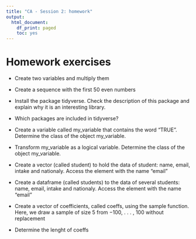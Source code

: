 ```yaml
---
title: "CA - Session 2: homework"
output:
  html_document:
    df_print: paged
    toc: yes
---
```


# Homework exercises

- Create two variables and multiply them

- Create a sequence with the first 50 even numbers 

- Install the package tidyverse. Check the description of this package and explain why it is an interesting library.

- Which packages are included in tidyverse?

- Create a variable called my_variable that contains the word "TRUE". Determine the class of the object my_variable.

- Transform my_variable as a logical variable. Determine the class of the object my_variable.

- Create a vector (called student) to hold the data of student: name, email, intake and nationaly. Access the element with the name “email”

- Create a dataframe (called students) to the data of several students: name, email, intake and nationaly. Access the element with the name “email”

- Create a vector of coefficients, called coeffs, using the sample function. Here, we draw a sample of size 5 from −100, . . . , 100 without replacement

- Determine the lenght of coeffs